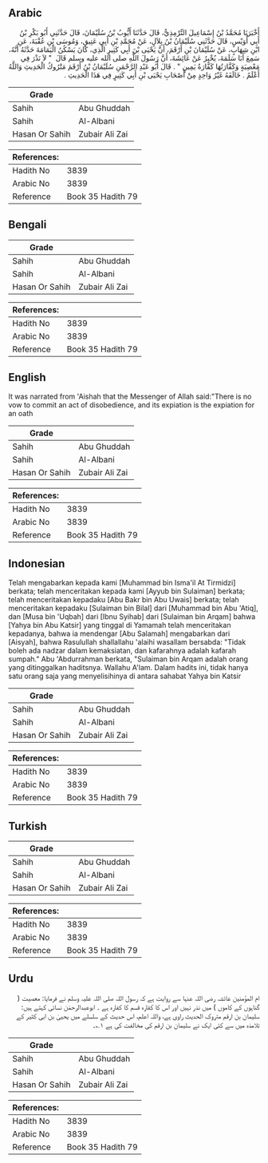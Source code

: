 ## Arabic


<div dir="rtl" lang="ar" style={{fontSize:'larger',backgroundColor:'#f8f9fa',padding:20}}>
أَخْبَرَنَا مُحَمَّدُ بْنُ إِسْمَاعِيلَ التِّرْمِذِيُّ، قَالَ حَدَّثَنَا أَيُّوبُ بْنُ سُلَيْمَانَ، قَالَ حَدَّثَنِي أَبُو بَكْرِ بْنُ أَبِي أُوَيْسٍ، قَالَ حَدَّثَنِي سُلَيْمَانُ بْنُ بِلاَلٍ، عَنْ مُحَمَّدِ بْنِ أَبِي عَتِيقٍ، وَمُوسَى بْنِ عُقْبَةَ، عَنِ ابْنِ شِهَابٍ، عَنْ سُلَيْمَانَ بْنِ أَرْقَمَ، أَنَّ يَحْيَى بْنَ أَبِي كَثِيرٍ الَّذِي، كَانَ يَسْكُنُ الْيَمَامَةَ حَدَّثَهُ أَنَّهُ، سَمِعَ أَبَا سَلَمَةَ، يُخْبِرُ عَنْ عَائِشَةَ، أَنَّ رَسُولَ اللَّهِ صلى الله عليه وسلم قَالَ ‏ "‏ لاَ نَذْرَ فِي مَعْصِيَةٍ وَكَفَّارَتُهَا كَفَّارَةُ يَمِينٍ ‏"‏ ‏.‏ قَالَ أَبُو عَبْدِ الرَّحْمَنِ سُلَيْمَانُ بْنُ أَرْقَمَ مَتْرُوكُ الْحَدِيثِ وَاللَّهُ أَعْلَمُ ‏.‏ خَالَفَهُ غَيْرُ وَاحِدٍ مِنْ أَصْحَابِ يَحْيَى بْنِ أَبِي كَثِيرٍ فِي هَذَا الْحَدِيثِ ‏.‏
</div>
<div style={{backgroundColor:'#f8f9fa',padding:20, marginBottom: 10}}><table> <thead> <tr> <th>Grade</th> <th></th> </tr> </thead> <tbody> <tr><td>Sahih</td><td>Abu Ghuddah</td></tr><tr><td>Sahih</td><td>Al-Albani</td></tr><tr><td>Hasan Or Sahih</td><td>Zubair Ali Zai</td></tr></tbody></table><table> <thead> <tr> <th>References:</th> <th></th> </tr> </thead> <tbody><tr><td>Hadith No</td><td>3839</td></tr><tr><td>Arabic No</td><td>3839</td></tr><tr><td>Reference</td><td>Book 35 Hadith 79</td></tr></tbody></table></div>

## Bengali


<div dir="ltr" lang="bn" style={{fontSize:'larger',backgroundColor:'#f8f9fa',padding:20}}>

</div>
<div style={{backgroundColor:'#f8f9fa',padding:20, marginBottom: 10}}><table> <thead> <tr> <th>Grade</th> <th></th> </tr> </thead> <tbody> <tr><td>Sahih</td><td>Abu Ghuddah</td></tr><tr><td>Sahih</td><td>Al-Albani</td></tr><tr><td>Hasan Or Sahih</td><td>Zubair Ali Zai</td></tr></tbody></table><table> <thead> <tr> <th>References:</th> <th></th> </tr> </thead> <tbody><tr><td>Hadith No</td><td>3839</td></tr><tr><td>Arabic No</td><td>3839</td></tr><tr><td>Reference</td><td>Book 35 Hadith 79</td></tr></tbody></table></div>

## English


<div dir="ltr" lang="en" style={{fontSize:'larger',backgroundColor:'#f8f9fa',padding:20}}>
It was narrated from 'Aishah that the Messenger of Allah said:"There is no vow to commit an act of disobedience, and its expiation is the expiation for an oath
</div>
<div style={{backgroundColor:'#f8f9fa',padding:20, marginBottom: 10}}><table> <thead> <tr> <th>Grade</th> <th></th> </tr> </thead> <tbody> <tr><td>Sahih</td><td>Abu Ghuddah</td></tr><tr><td>Sahih</td><td>Al-Albani</td></tr><tr><td>Hasan Or Sahih</td><td>Zubair Ali Zai</td></tr></tbody></table><table> <thead> <tr> <th>References:</th> <th></th> </tr> </thead> <tbody><tr><td>Hadith No</td><td>3839</td></tr><tr><td>Arabic No</td><td>3839</td></tr><tr><td>Reference</td><td>Book 35 Hadith 79</td></tr></tbody></table></div>

## Indonesian


<div dir="ltr" lang="id" style={{fontSize:'larger',backgroundColor:'#f8f9fa',padding:20}}>
Telah mengabarkan kepada kami [Muhammad bin Isma'il At Tirmidzi] berkata; telah menceritakan kepada kami [Ayyub bin Sulaiman] berkata; telah menceritakan kepadaku [Abu Bakr bin Abu Uwais] berkata; telah menceritakan kepadaku [Sulaiman bin Bilal] dari [Muhammad bin Abu 'Atiq], dan [Musa bin 'Uqbah] dari [Ibnu Syihab] dari [Sulaiman bin Arqam] bahwa [Yahya bin Abu Katsir] yang tinggal di Yamamah telah menceritakan kepadanya, bahwa ia mendengar [Abu Salamah] mengabarkan dari [Aisyah], bahwa Rasulullah shallallahu 'alaihi wasallam bersabda: "Tidak boleh ada nadzar dalam kemaksiatan, dan kafarahnya adalah kafarah sumpah." Abu 'Abdurrahman berkata, "Sulaiman bin Arqam adalah orang yang ditinggalkan haditsnya. Wallahu A'lam. Dalam hadits ini, tidak hanya satu orang saja yang menyelisihinya di antara sahabat Yahya bin Katsir
</div>
<div style={{backgroundColor:'#f8f9fa',padding:20, marginBottom: 10}}><table> <thead> <tr> <th>Grade</th> <th></th> </tr> </thead> <tbody> <tr><td>Sahih</td><td>Abu Ghuddah</td></tr><tr><td>Sahih</td><td>Al-Albani</td></tr><tr><td>Hasan Or Sahih</td><td>Zubair Ali Zai</td></tr></tbody></table><table> <thead> <tr> <th>References:</th> <th></th> </tr> </thead> <tbody><tr><td>Hadith No</td><td>3839</td></tr><tr><td>Arabic No</td><td>3839</td></tr><tr><td>Reference</td><td>Book 35 Hadith 79</td></tr></tbody></table></div>

## Turkish


<div dir="ltr" lang="tr" style={{fontSize:'larger',backgroundColor:'#f8f9fa',padding:20}}>

</div>
<div style={{backgroundColor:'#f8f9fa',padding:20, marginBottom: 10}}><table> <thead> <tr> <th>Grade</th> <th></th> </tr> </thead> <tbody> <tr><td>Sahih</td><td>Abu Ghuddah</td></tr><tr><td>Sahih</td><td>Al-Albani</td></tr><tr><td>Hasan Or Sahih</td><td>Zubair Ali Zai</td></tr></tbody></table><table> <thead> <tr> <th>References:</th> <th></th> </tr> </thead> <tbody><tr><td>Hadith No</td><td>3839</td></tr><tr><td>Arabic No</td><td>3839</td></tr><tr><td>Reference</td><td>Book 35 Hadith 79</td></tr></tbody></table></div>

## Urdu


<div dir="rtl" lang="ur" style={{fontSize:'larger',backgroundColor:'#f8f9fa',padding:20}}>
ام المؤمنین عائشہ رضی اللہ عنہا سے روایت ہے کہ رسول اللہ صلی اللہ علیہ وسلم نے فرمایا: معصیت ( گناہوں کے کاموں ) میں نذر نہیں اور اس کا کفارہ قسم کا کفارہ ہے ۔ ابوعبدالرحمٰن نسائی کہتے ہیں: سلیمان بن ارقم متروک الحدیث راوی ہے، واللہ اعلم، اس حدیث کے سلسلے میں یحییٰ بن ابی کثیر کے تلامذہ میں سے کئی ایک نے سلیمان بن ارقم کی مخالفت کی ہے ۱؎۔
</div>
<div style={{backgroundColor:'#f8f9fa',padding:20, marginBottom: 10}}><table> <thead> <tr> <th>Grade</th> <th></th> </tr> </thead> <tbody> <tr><td>Sahih</td><td>Abu Ghuddah</td></tr><tr><td>Sahih</td><td>Al-Albani</td></tr><tr><td>Hasan Or Sahih</td><td>Zubair Ali Zai</td></tr></tbody></table><table> <thead> <tr> <th>References:</th> <th></th> </tr> </thead> <tbody><tr><td>Hadith No</td><td>3839</td></tr><tr><td>Arabic No</td><td>3839</td></tr><tr><td>Reference</td><td>Book 35 Hadith 79</td></tr></tbody></table></div>